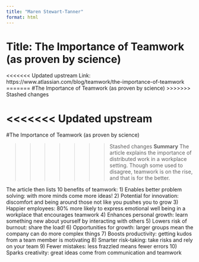```yaml
---
title: "Maren Stewart-Tanner"
format: html
---
```


# Title: The Importance of Teamwork (as proven by science)

<<<<<<< Updated upstream
Link: https://www.atlassian.com/blog/teamwork/the-importance-of-teamwork
=======
#The Importance of Teamwork (as proven by science)
>>>>>>> Stashed changes

<<<<<<< Updated upstream
=======
#The Importance of Teamwork (as proven by science)

>>>>>>> Stashed changes
**Summary**
The article explains the importance of distributed work in a workplace setting. Though some used to disagree, teamwork is on the rise, and that is for the better. 

The article then lists 10 benefits of teamwork: 
1) Enables better problem solving: with more minds come more ideas! 
2) Potential for innovation: discomfort and being around those not like you pushes you to grow
3) Happier employees: 80% more likely to express emotional well being in a workplace that encourages teamwork
4) Enhances personal growth: learn something new about yourself by interacting with others
5) Lowers risk of burnout: share the load! 
6) Opportunities for growth: larger groups mean the company can do more complex things
7) Boosts productivity: getting kudos from a team member is motivating
8) Smarter risk-taking: take risks and rely on your team
9) Fewer mistakes: less frazzled means fewer errors
10) Sparks creativity: great ideas come from communication and teamwork
